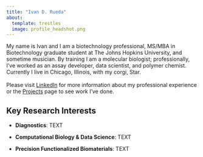 ```yaml
---
title: "Ivan D. Rueda"
about:
  template: trestles
  image: profile_headshot.png
---
```


My name is Ivan and I am a biotechnology professional, MS/MBA in Biotechnology graduate student at The Johns Hopkins University, and sometime musician. By training I am a molecular biologist; professionally, I’ve worked as an assay developer, data scientist, and polymer chemist. Currently I live in Chicago, Illinois, with my corgi, Star. <br><br> Please visit [LinkedIn](https://www.linkedin.com/in/ivan-rueda-b720685a/) for more information about my professional experience or the [Projects](https://ivandrueda.github.io/projects.html) page to see work I've done.

## Key Research Interests

-   **Diagnostics**: TEXT

-   **Computational Biology & Data Science**: TEXT

-   **Precision Functionalized Biomaterials**: TEXT